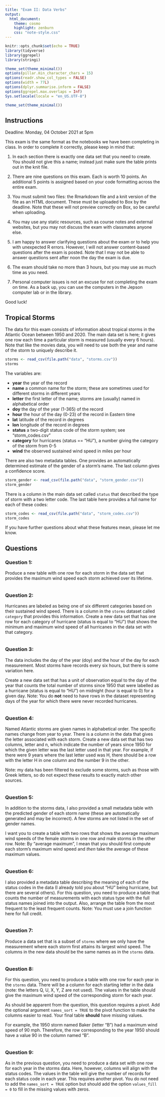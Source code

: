 ```yaml
---
title: "Exam II: Data Verbs"
output:
  html_document:
    theme: cosmo
    highlight: zenburn
    css: "note-style.css"
---
```


```r
knitr::opts_chunk$set(echo = TRUE)
library(tidyverse)
library(ggrepel)
library(stringi)

theme_set(theme_minimal())
options(pillar.min_character_chars = 15)
options(readr.show_col_types = FALSE)
options(width = 77L)
options(dplyr.summarise.inform = FALSE)
options(ggrepel.max.overlaps = Inf)
Sys.setlocale(locale = "en_US.UTF-8")

theme_set(theme_minimal())
```

## Instructions

Deadline: Monday, 04 October 2021 at 5pm

This exam is the same format as the notebooks we have been completing in class.
In order to complete it correctly, please keep in mind that:

1. In each section there is exactly one data set that you need to create. 
You should not give this a name; instead just make sure the table prints out
in the knit file.

2. There are nine questions on this exam. Each is worth 10 points. An 
additional 5 points is assigned based on your code formatting across the
entire exam. 

3. You must submit two files: the Rmarkdown file and a knit version of the
file as an HTML document. These must be uploaded to Box by the deadline. Note
that these will not preview correctly on Box, so be careful when uploading.

4. You may use any static resources, such as course notes and external
websites, but you may not discuss the exam with classmates anyone else.

5. I am happy to answer clarifying questions about the exam or to help you
with unexpected R errors. However, I will not answer content-based questions 
after the exam is posted. Note that I may not be able to answer questions 
sent after noon the day the exam is due.

6. The exam should take no more than 3 hours, but you may use as much time 
as you need.

7. Personal computer issues is not an excuse for not completing the exam on
time. As a back up, you can use the computers in the Jepson computer lab or
in the library. 

Good luck!

## Tropical Storms

The data for this exam consists of information about tropical storms in the 
Atlantic Ocean between 1950 and 2020. The main data set is here; it gives one
row each time a particular storm is measured (usually every 6 hours). Note that
like the movies data, you will need to use both the year and name of the storm
to uniquely describe it.

```r
storms <- read_csv(file.path("data", "storms.csv"))
storms
```

The variables are:

- **year**      the year of the record
- **name**      a common name for the storm; these are sometimes used for different storms in different years
- **letter**    the first letter of the name; storms are (usually) named in alphabetical order
- **doy**       the day of the year (1-365) of the record
- **hour**      the hour of the day (0-23) of the record in Eastern time 
- **lat**       latitude of the record in degrees
- **lon**       longitude of the record in degrees
- **status**    a two-digit status code of the storm system; see "storm_codes.csv"
- **category**  for hurricanes (status == "HU"), a number giving the category of the storm from 0-5
- **wind**      the observed sustained wind speed in miles per hour

There are also two metadata tables. One provides an automatically determined 
estimate of the gender of a storm's name. The last column gives a confidence
score.

```r
storm_gender <- read_csv(file.path("data", "storm_gender.csv"))
storm_gender
```

There is a column in the main data set called `status` that described the type
of storm with a two letter code. The last table here provides a full name for
each of these codes:

```r
storm_codes <- read_csv(file.path("data", "storm_codes.csv"))
storm_codes
```

If you have further questions about what these features mean, please let me know.

## Questions

### Question 1:

Produce a new table with one row for each storm in the data set that provides
the maximum wind speed each storm achieved over its lifetime.

```r

```

### Question 2: 

Hurricanes are labeled as being one of six different categories based on their
sustained wind speed. There is a column in the `storms` dataset called
`category` that provides this information. Create a new data set that has one
row for each category of hurricane (status is equal to "HU") that shows the
minimum and maximum wind speed of all hurricanes in the data set with that category. 

```r

```

### Question 3: 

The data includes the day of the year (doy) and the hour of the day for each 
measurement. Most storms have records every six hours, but there is some 
variation here.

Create a new data set that has a unit of observation equal to the day of the 
year that counts the total number of storms since 1950 that were labelled as a
hurricane (status is equal to "HU") on midnight (hour is equal to 0) for a given
day. Note: You do **not** need to have rows in the dataset representing days of
the year for which there were never recorded hurricanes.

```r

```

### Question 4: 

Named Atlantic storms are given names in alphabetical order. The specific names
change from year to year. There is a column in the data that gives the letter
associated with each storm. Create a new data set that has two columns, letter 
and n, which indicate the number of years since 1950 for which the given letter
was the last letter used in that year. For example, if there were 9 years where
the last letter used was H, there should be a row with the letter H in one 
column and the number 9 in the other.

Note: my data has been filtered to exclude some storms, such as those with 
Greek letters, so do not expect these results to exactly match other sources.

```r

```

### Question 5:

In addition to the storms data, I also provided a small metadata table with
the predicted gender of each storm name (these are automatically generated
and may be incorrect). A few storms are not listed in the set of gender names.

I want you to create a table with two rows that shows the average maximum wind
speeds of the female storms in one row and male storms in the other row. Note:
By "average maximum", I mean that you should first compute each storm's maximum
wind speed and *then* take the average of these maximum values.

```r

```

### Question 6: 

I also provided a metadata table describing the meaning of each of the status
codes in the data (I already told you about "HU" being hurricane, but there are
several others). For this question, you need to produce a table that counts the
number of measurements with each status type with the full status names joined
into the output. Also, arrange the table from the most frequent to the least
frequent counts. Note: You must use a join function here for full credit.

```r

```

### Question 7: 

Produce a data set that is a subset of `storms` where we only have the
measurement where each storm first attains its largest wind speed. The columns
in the new data should be the same names as in the `storms` data. 

```r

```

### Question 8:

For this question, you need to produce a table with one row for each year in 
the `storms` data. There will be a column for each starting letter in the data
(note: the letters Q, U, X, Y, Z are not used). The values in the table should
give the maximum wind speed of the corresponding storm for each year.

As should be apparent from the question, this question requires a pivot. Add
the optional argument `names_sort = TRUE` to the pivot function to make the
columns easier to read. Your final table **should** have missing values.

For example, the 1950 storm named Baker (letter "B") had a maximum wind speed
of 90 mph. Therefore, the row corresponding to the year 1950 should have a 
value 90 in the column named "B".

```r

```

### Question 9:

As in the previous question, you need to produce a data set with one row for
each year in the storms data. Here, however, columns will align with the status
codes. The values in the table will give the number of records for each status
code in each year. This requires another pivot. You do not need to add the
`names_sort = TRUE` option but should add the option `values_fill = 0`
to fill in the missing values with zeros.

```r

```

